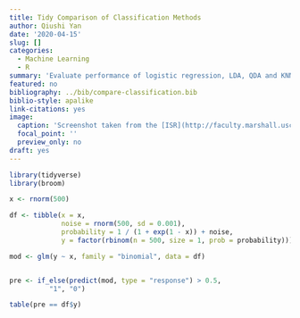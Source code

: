 ```yaml
---
title: Tidy Comparison of Classification Methods
author: Qiushi Yan
date: '2020-04-15'
slug: []
categories:
  - Machine Learning
  - R
summary: 'Evaluate performance of logistic regression, LDA, QDA and KNN in different scenarios using {tidymodels}.'
featured: no
bibliography: ../bib/compare-classification.bib
biblio-style: apalike
link-citations: yes
image:
  caption: 'Screenshot taken from the [ISR](http://faculty.marshall.usc.edu/gareth-james/ISL/) book, page 152, Figure 4.11'
  focal_point: ''
  preview_only: no
draft: yes
---
```



```r
library(tidyverse)
library(broom)

x <- rnorm(500)

df <- tibble(x = x, 
             noise = rnorm(500, sd = 0.001),
             probability = 1 / (1 + exp(1 - x)) + noise,
             y = factor(rbinom(n = 500, size = 1, prob = probability)))

mod <- glm(y ~ x, family = "binomial", data = df) 


pre <- if_else(predict(mod, type = "response") > 0.5,
          "1", "0")

table(pre == df$y)
```

